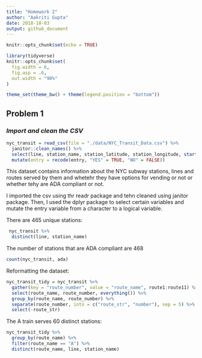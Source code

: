 ```yaml
---
title: "Homework 2"
author: "Aakriti Gupta"
date: 2018-10-03
output: github_document
---
```


```r
knitr::opts_chunk$set(echo = TRUE)
```

```r
library(tidyverse)
knitr::opts_chunk$set(
  fig.width = 6,
  fig.asp = .6,
  out.width = "90%"
)

theme_set(theme_bw() + theme(legend.position = "bottom"))
```


## **Problem 1**
### *Import and clean the CSV*
 
```r
nyc_transit = read_csv(file = "./data/NYC_Transit_Data.csv") %>% 
  janitor::clean_names() %>% 
  select(line, station_name, station_latitude, station_longitude, starts_with("route"), entry, vending, entrance_type, ada) %>% 
  mutate(entry = recode(entry, "YES" = TRUE, "NO" = FALSE)) 
```

This dataset contains information about the NYC subway stations, lines and routes served by them and whetehr they have options for vending or not or whether tehy are ADA compliant or not.

I imported the csv using thr readr package and tehn cleaned using janitor package. Then, I used the dplyr package to select certain variables and mutate the entry variable from a character to a logical variable.

There are 465 unique stations:

```r
 nyc_transit %>% 
  distinct(line, station_name) 
```

The number of stations that are ADA compliant are 468 
```r
count(nyc_transit, ada)
```

Reformatting the dataset:

```r
nyc_transit_tidy = nyc_transit %>%
  gather(key = "route_number", value = "route_name", route1:route11) %>%
  select(route_name, route_number, everything()) %>% 
  group_by(route_name, route_number) %>%
  separate(route_number, into = c("route_str", "number"), sep = 5) %>% 
  select(-route_str) 
```

The A train serves 60 distinct stations:

```r
nyc_transit_tidy %>%
  group_by(route_name) %>%
  filter(route_name == "A") %>% 
  distinct(route_name, line, station_name)
```
